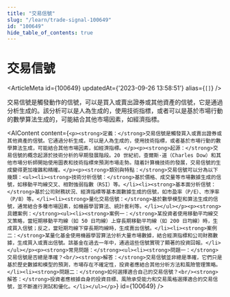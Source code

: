 ```yaml
---
title: "交易信號"
slug: "/learn/trade-signal-100649"
id: "100649"
hide_table_of_contents: true
---
```



# 交易信號

<ArticleMeta id={100649} updatedAt={'2023-09-26 13:58:51'} alias={`[]`} />
<div className='border-solid border-b border-t-0 my-4 border-[var(--ifm-color-gray-300)]' />

交易信號是觸發動作的信號，可以是買入或賣出證券或其他資產的信號，它是通過分析生成的。該分析可以是人為生成的，使用技術指標，或者可以是基於市場行動的數學算法生成的，可能結合其他市場因素，如經濟指標。

<AIContent content={`<p><strong>定義：</strong>交易信號是觸發買入或賣出證券或其他資產的信號。它通過分析生成，可以是人為生成的，使用技術指標，或者基於市場行動的數學算法生成，可能結合其他市場因素，如經濟指標。</p><p><strong>起源：</strong>交易信號的概念起源於技術分析的早期發展階段。20 世紀初，查爾斯·道（Charles Dow）和其他市場分析師開始使用圖表和技術指標來預測市場走勢。隨着計算機技術的發展，交易信號的生成變得更加複雜和精確。</p><p><strong>類別與特點：</strong>交易信號可以分為以下幾類：<ul><li><strong>技術分析信號：</strong>基於價格、成交量等市場數據生成的信號，如移動平均線交叉、相對強弱指數（RSI）等。</li><li><strong>基本面分析信號：</strong>基於公司財務狀況、經濟指標等基本面數據生成的信號，如市盈率（P/E）、市淨率（P/B）等。</li><li><strong>量化交易信號：</strong>基於數學模型和算法生成的信號，通常結合多種市場因素，如機器學習算法、統計套利等。</li></ul></p><p><strong>具體案例：</strong><ul><li><strong>案例一：</strong>某投資者使用移動平均線交叉策略，當短期移動平均線（如 50 日均線）上穿長期移動平均線（如 200 日均線）時，生成買入信號；反之，當短期均線下穿長期均線時，生成賣出信號。</li><li><strong>案例二：</strong>某量化基金使用機器學習算法分析大量市場數據，結合經濟指標和公司財務數據，生成買入或賣出信號。該基金在過去一年中，通過這些信號實現了顯著的投資回報。</li></ul></p><p><strong>常見問題：</strong><ul><li><strong>問題一：</strong>交易信號是否總是準確？<br/><strong>解答：</strong>交易信號並非總是準確，它們只是基於歷史數據和模型的預測，市場存在不確定性，投資者應結合其他分析方法和風險管理策略。</li><li><strong>問題二：</strong>如何選擇適合自己的交易信號？<br/><strong>解答：</strong>投資者應根據自身的投資目標、風險承受能力和交易風格選擇適合的交易信號，並不斷進行測試和優化。</li></ul></p>`} id={100649} />
